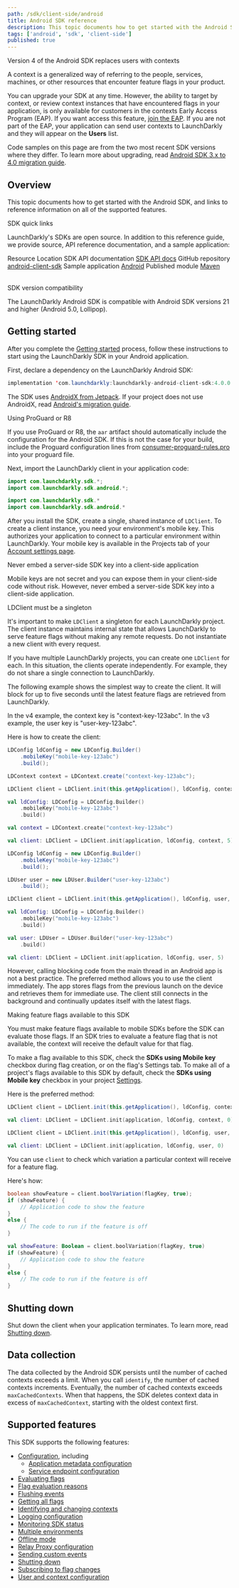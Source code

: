 ```yaml
---
path: /sdk/client-side/android
title: Android SDK reference
description: This topic documents how to get started with the Android SDK, and links to reference information on all of the supported features.
tags: ['android', 'sdk', 'client-side']
published: true
---
```


<Callout intent="info">
<CalloutTitle>Version 4 of the Android SDK replaces users with contexts</CalloutTitle>
<CalloutDescription>

A context is a generalized way of referring to the people, services, machines, or other resources that encounter feature flags in your product.

You can upgrade your SDK at any time. However, the ability to target by context, or review context instances that have encountered flags in your application, is only available for customers in the contexts Early Access Program (EAP). If you want access this feature, [join the EAP](https://launchdarkly.com/eap). If you are not part of the EAP, your application can send user contexts to LaunchDarkly and they will appear on the **Users** list.

Code samples on this page are from the two most recent SDK versions where they differ. To learn more about upgrading, read [Android SDK 3.x to 4.0 migration guide](/sdk/client-side/android/migration-3-to-4).

</CalloutDescription>
</Callout>

## Overview

This topic documents how to get started with the Android SDK, and links to reference information on all of the supported features.

<Callout intent="primary">
<CalloutTitle>SDK quick links</CalloutTitle>
<CalloutDescription>

LaunchDarkly's SDKs are open source. In addition to this reference guide, we provide source, API reference documentation, and a sample application:

<Table>
  <TableHeader>
    <TableHeadCell>Resource</TableHeadCell>
    <TableHeadCell>Location</TableHeadCell>
  </TableHeader>
  <TableBody>
    <TableRow>
      <TableCell>SDK API documentation</TableCell>
      <TableCell><a href="https://launchdarkly.github.io/android-client-sdk/">SDK API docs</a></TableCell>
    </TableRow>
    <TableRow>
      <TableCell>GitHub repository</TableCell>
      <TableCell><a href="https://github.com/launchdarkly/android-client-sdk">android-client-sdk</a></TableCell>
    </TableRow>
    <TableRow>
      <TableCell>Sample application</TableCell>
      <TableCell><a href="https://github.com/launchdarkly/hello-android">Android</a></TableCell>
    </TableRow>
    <TableRow>
      <TableCell>Published module</TableCell>
      <TableCell><a href="https://mvnrepository.com/artifact/com.launchdarkly/launchdarkly-android-client-sdk">Maven</a></TableCell>
    </TableRow>
  </TableBody>
</Table>

</CalloutDescription>
</Callout>

<Callout intent="info">
<CalloutTitle>SDK version compatibility</CalloutTitle>
<CalloutDescription>

The LaunchDarkly Android SDK is compatible with Android SDK versions 21 and higher (Android 5.0, Lollipop).

</CalloutDescription>
</Callout>

## Getting started

After you complete the [Getting started](/home/getting-started) process, follow these instructions to start using the LaunchDarkly SDK in your Android application.

First, declare a dependency on the LaunchDarkly Android SDK:

<CodeSample>
<CSTab label="Gradle">

```java
implementation 'com.launchdarkly:launchdarkly-android-client-sdk:4.0.0'
```

</CSTab>
</CodeSample>

The SDK uses [AndroidX from Jetpack](https://developer.android.com/jetpack/androidx). If your project does not use AndroidX, read [Android's migration guide](https://developer.android.com/jetpack/androidx/migrate).

<Callout intent="info">
<CalloutTitle>Using ProGuard or R8</CalloutTitle>
<CalloutDescription>

If you use ProGuard or R8, the `aar` artifact should automatically include the configuration for the Android SDK. If this is not the case for your build, include the Proguard configuration lines from [consumer-proguard-rules.pro](https://github.com/launchdarkly/android-client-sdk/blob/master/launchdarkly-android-client-sdk/consumer-proguard-rules.pro) into your proguard file.

</CalloutDescription>
</Callout>

Next, import the LaunchDarkly client in your application code:

<CodeSample>
<CSTab label="Java">

```java
import com.launchdarkly.sdk.*;
import com.launchdarkly.sdk.android.*;
```

</CSTab>
<CSTab label="Kotlin">

```kotlin
import com.launchdarkly.sdk.*
import com.launchdarkly.sdk.android.*
```

</CSTab>
</CodeSample>

After you install the SDK, create a single, shared instance of `LDClient`. To create a client instance, you need your environment's mobile key. This authorizes your application to connect to a particular environment within LaunchDarkly. Your mobile key is available in the Projects tab of your [Account settings page](https://app.launchdarkly.com/settings/projects).

<Callout intent="alert">
<CalloutTitle>Never embed a server-side SDK key into a client-side application</CalloutTitle>
<CalloutDescription>

Mobile keys are not secret and you can expose them in your client-side code without risk. However, never embed a server-side SDK key into a client-side application.

</CalloutDescription>
</Callout>

<Callout intent="alert">
<CalloutTitle>LDClient must be a singleton</CalloutTitle>
<CalloutDescription>

It's important to make `LDClient` a singleton for each LaunchDarkly project. The client instance maintains internal state that allows LaunchDarkly to serve feature flags without making any remote requests. Do not instantiate a new client with every request.

If you have multiple LaunchDarkly projects, you can create one `LDClient` for each. In this situation, the clients operate independently. For example, they do not share a single connection to LaunchDarkly.

</CalloutDescription>
</Callout>

The following example shows the simplest way to create the client. It will block for up to five seconds until the latest feature flags are retrieved from LaunchDarkly.

In the v4 example, the context key is "context-key-123abc". In the v3 example, the user key is "user-key-123abc". 

Here is how to create the client:

<CodeSample>
<CSTab label="Android SDK v4.0 (Java)">

```java
LDConfig ldConfig = new LDConfig.Builder()
    .mobileKey("mobile-key-123abc")
    .build();

LDContext context = LDContext.create("context-key-123abc");

LDClient client = LDClient.init(this.getApplication(), ldConfig, context, 5);
```

</CSTab>
<CSTab label="Android SDK v4.0 (Kotlin)">

```kotlin
val ldConfig: LDConfig = LDConfig.Builder()
    .mobileKey("mobile-key-123abc")
    .build()

val context = LDContext.create("context-key-123abc")

val client: LDClient = LDClient.init(application, ldConfig, context, 5)
```

</CSTab>
<CSTab label="Android SDK v3.x (Java)">

```java
LDConfig ldConfig = new LDConfig.Builder()
    .mobileKey("mobile-key-123abc")
    .build();

LDUser user = new LDUser.Builder("user-key-123abc")
    .build();

LDClient client = LDClient.init(this.getApplication(), ldConfig, user, 5);
```

</CSTab>
<CSTab label="Android SDK v3.x (Kotlin)">

```kotlin
val ldConfig: LDConfig = LDConfig.Builder()
    .mobileKey("mobile-key-123abc")
    .build()

val user: LDUser = LDUser.Builder("user-key-123abc")
    .build()

val client: LDClient = LDClient.init(application, ldConfig, user, 5)
```

</CSTab>
</CodeSample>

However, calling blocking code from the main thread in an Android app is not a best practice. The preferred method allows you to use the client immediately. The app stores flags from the previous launch on the device and retrieves them for immediate use. The client still connects in the background and continually updates itself with the latest flags.

<Callout intent="alert">
<CalloutTitle>Making feature flags available to this SDK</CalloutTitle>
<CalloutDescription>

You must make feature flags available to mobile SDKs before the SDK can evaluate those flags. If an SDK tries to evaluate a feature flag that is not available, the context will receive the default value for that flag.

To make a flag available to this SDK, check the **SDKs using Mobile key** checkbox during flag creation, or on the flag's Settings tab. To make all of a project's flags available to this SDK by default, check the **SDKs using Mobile key** checkbox in your project [Settings](https://app.launchdarkly.com/settings/projects).

</CalloutDescription>
</Callout>

Here is the preferred method:

<CodeSample>
<CSTab label="Android SDK v4.0 (Java)">

```java
LDClient client = LDClient.init(this.getApplication(), ldConfig, context, 0);
```

</CSTab>
<CSTab label="Android SDK v4.0 (Kotlin)">

```kotlin
val client: LDClient = LDClient.init(application, ldConfig, context, 0)
```

</CSTab>
<CSTab label="Android SDK v3.x (Java)">

```java
LDClient client = LDClient.init(this.getApplication(), ldConfig, user, 0);
```

</CSTab>
<CSTab label="Android SDK v3.x (Kotlin)">

```kotlin
val client: LDClient = LDClient.init(application, ldConfig, user, 0)
```

</CSTab>
</CodeSample>

You can use `client` to check which variation a particular context will receive for a feature flag.

Here's how:

<CodeSample>
<CSTab label="Java">

```java
boolean showFeature = client.boolVariation(flagKey, true);
if (showFeature) {
    // Application code to show the feature
}
else {
    // The code to run if the feature is off
}
```

</CSTab>
<CSTab label="Kotlin">

```kotlin
val showFeature: Boolean = client.boolVariation(flagKey, true)
if (showFeature) {
    // Application code to show the feature
}
else {
    // The code to run if the feature is off
}
```

</CSTab>
</CodeSample>

## Shutting down

Shut down the client when your application terminates. To learn more, read [Shutting down](/sdk/features/shutdown#android).

## Data collection

The data collected by the Android SDK persists until the number of cached contexts exceeds a limit. When you call `identify`, the number of cached contexts increments. Eventually, the number of cached contexts exceeds `maxCachedContexts`. When that happens, the SDK deletes context data in excess of `maxCachedContext`, starting with the oldest context first.

## Supported features

This SDK supports the following features:

* [Configuration](/sdk/features/config#android), including
  * [Application metadata configuration](/sdk/features/app-config#android)
  * [Service endpoint configuration](/sdk/features/service-endpoint-configuration#android)
* [Evaluating flags](/sdk/features/evaluating#android)
* [Flag evaluation reasons](/sdk/features/evaluation-reasons#android)
* [Flushing events](/sdk/features/flush#android)
* [Getting all flags](/sdk/features/all-flags#android)
* [Identifying and changing contexts](/sdk/features/identify#android)
* [Logging configuration](/sdk/features/logging#android)
* [Monitoring SDK status](/sdk/features/monitoring#android)
* [Multiple environments](/sdk/features/multiple-environments#android)
* [Offline mode](/sdk/features/offline-mode#android)
* [Relay Proxy configuration](/sdk/features/relay-proxy-configuration/proxy-mode#android)
* [Sending custom events](/sdk/features/events#android)
* [Shutting down](/sdk/features/shutdown#android)
* [Subscribing to flag changes](/sdk/features/flag-changes#android)
* [User and context configuration](/sdk/features/user-context-config#android)

